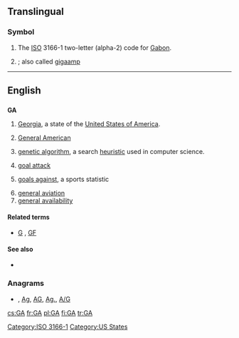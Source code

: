 {{also|Appendix:Variations of "ga"}}
==Translingual==
===Symbol===
{{infl|mul|symbol}}
# The [[ISO]] 3166-1 two-letter (alpha-2) code for [[Gabon]].
# {{SI-unit-abb|giga|ampere|[[electrical current]]}} ; also called [[gigaamp]]

[[Category:ISO 3166-1]]
----

==English==

==={{abbreviation}}===
'''GA'''

# [[Georgia]], a state of the [[United States of America]].
# {{linguistics}} [[General American]]
# [[genetic algorithm]], a search [[heuristic]] used in computer science.
# {{netball}} [[goal attack]]
# {{sports}} [[goals against]], a sports statistic
# [[general aviation]]
# [[general availability]]

====Related terms====
* {{sense|sports}} [[G]] , [[GF]]

====See also====
* {{pedia|Genetic algorithm}}

===Anagrams===
* {{alphagram|[[ag#English|ag]]}} , [[Ag#English|Ag]], [[AG#English|AG]], [[Ag.#English|Ag.]], [[A/G#English|A/G]]


[[Category:US States]]

[[cs:GA]]
[[fr:GA]]
[[pl:GA]]
[[fi:GA]]
[[tr:GA]]